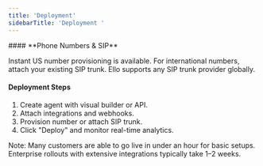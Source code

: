 ```yaml
---
title: 'Deployment'
sidebarTitle: 'Deployment '
---
```

<Card>
  #### **Phone Numbers & SIP**

  Instant US number provisioning is available. For international numbers, attach   your existing SIP trunk. Ello supports any SIP trunk provider globally.

  #### **Deployment Steps**

  1. Create agent with visual builder or API.
  2. Attach integrations and webhooks.
  3. Provision number or attach SIP trunk.
  4. Click "Deploy" and monitor real-time analytics.

  <Note>
    Note: Many customers are able to go live in under an hour for basic setups. Enterprise rollouts with extensive integrations typically take 1–2 weeks.
  </Note>
</Card>
